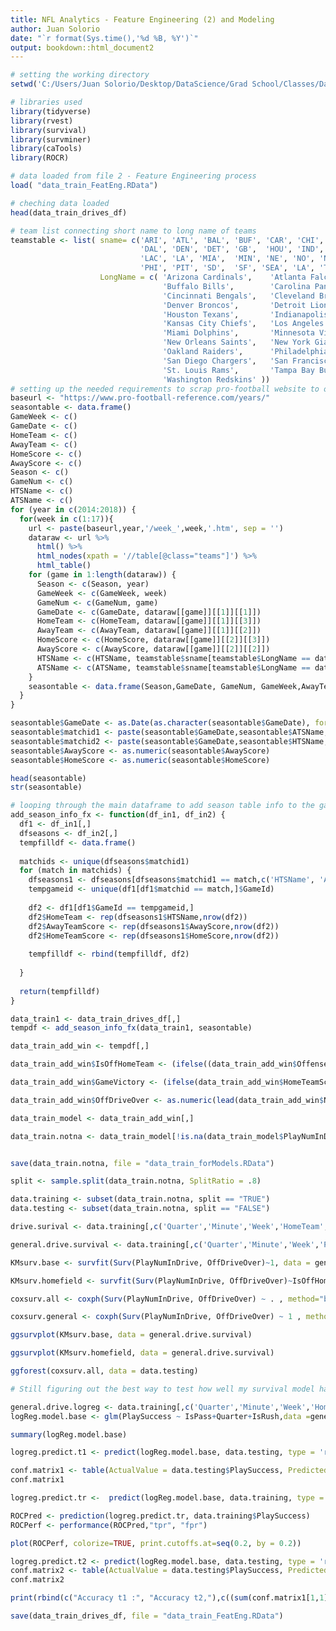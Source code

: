 ```yaml
---
title: NFL Analytics - Feature Engineering (2) and Modeling
author: Juan Solorio
date: "`r format(Sys.time(),'%d %B, %Y')`"
output: bookdown::html_document2
---
```


```r
# setting the working directory
setwd('C:/Users/Juan Solorio/Desktop/DataScience/Grad School/Classes/Data 598C/Data-598C-wi2020/')
```

```r
# libraries used
library(tidyverse)
library(rvest)
library(survival)
library(survminer)
library(caTools)
library(ROCR)

```


```r
# data loaded from file 2 - Feature Engineering process
load( "data_train_FeatEng.RData")

# cheching data loaded
head(data_train_drives_df)
```

```r
# team list connecting short name to long name of teams
teamstable <- list( sname= c('ARI', 'ATL', 'BAL', 'BUF', 'CAR', 'CHI', 'CIN', 'CLE',
                             'DAL', 'DEN', 'DET', 'GB',  'HOU', 'IND', 'JAX', 'KC',
                             'LAC', 'LA', 'MIA',  'MIN', 'NE', 'NO', 'NYG', 'NYJ', 'OAK',
                             'PHI', 'PIT', 'SD',  'SF', 'SEA', 'LA', 'TB', 'TEN', 'WAS'),
                    LongName = c( 'Arizona Cardinals',    'Atlanta Falcons',      'Baltimore Ravens',    
                                  'Buffalo Bills',        'Carolina Panthers',    'Chicago Bears',       
                                  'Cincinnati Bengals',   'Cleveland Browns',     'Dallas Cowboys',      
                                  'Denver Broncos',       'Detroit Lions',        'Green Bay Packers',   
                                  'Houston Texans',       'Indianapolis Colts',   'Jacksonville Jaguars',
                                  'Kansas City Chiefs',   'Los Angeles Chargers', 'Los Angeles Rams',    
                                  'Miami Dolphins',       'Minnesota Vikings',    'New England Patriots',
                                  'New Orleans Saints',   'New York Giants',      'New York Jets',       
                                  'Oakland Raiders',      'Philadelphia Eagles',  'Pittsburgh Steelers', 
                                  'San Diego Chargers',   'San Francisco 49ers',  'Seattle Seahawks',    
                                  'St. Louis Rams',       'Tampa Bay Buccaneers', 'Tennessee Titans',    
                                  'Washington Redskins' ))
# setting up the needed requirements to scrap pro-football website to obtain the season info for each game [the season, the week, home vs away team, scores] using the library rvest
baseurl <- "https://www.pro-football-reference.com/years/"
seasontable <- data.frame()
GameWeek <- c()
GameDate <- c()
HomeTeam <- c()
AwayTeam <- c()
HomeScore <- c()
AwayScore <- c()
Season <- c()
GameNum <- c()
HTSName <- c()
ATSName <- c()
for (year in c(2014:2018)) {
  for(week in c(1:17)){
    url <- paste(baseurl,year,'/week_',week,'.htm', sep = '')
    dataraw <- url %>%
      html() %>%
      html_nodes(xpath = '//table[@class="teams"]') %>%
      html_table()
    for (game in 1:length(dataraw)) {
      Season <- c(Season, year)
      GameWeek <- c(GameWeek, week)
      GameNum <- c(GameNum, game)
      GameDate <- c(GameDate, dataraw[[game]][[1]][[1]])
      HomeTeam <- c(HomeTeam, dataraw[[game]][[1]][[3]])
      AwayTeam <- c(AwayTeam, dataraw[[game]][[1]][[2]])
      HomeScore <- c(HomeScore, dataraw[[game]][[2]][[3]])
      AwayScore <- c(AwayScore, dataraw[[game]][[2]][[2]])
      HTSName <- c(HTSName, teamstable$sname[teamstable$LongName == dataraw[[game]][[1]][[3]]])
      ATSName <- c(ATSName, teamstable$sname[teamstable$LongName == dataraw[[game]][[1]][[2]]])
    }
    seasontable <- data.frame(Season,GameDate, GameNum, GameWeek,AwayTeam, HomeTeam, ATSName, HTSName, AwayScore, HomeScore)
  }
}

seasontable$GameDate <- as.Date(as.character(seasontable$GameDate), format = "%b %d, %Y")
seasontable$matchid1 <- paste(seasontable$GameDate,seasontable$ATSName, sep = '')
seasontable$matchid2 <- paste(seasontable$GameDate,seasontable$HTSName, sep = '')
seasontable$AwayScore <- as.numeric(seasontable$AwayScore)
seasontable$HomeScore <- as.numeric(seasontable$HomeScore)

head(seasontable)
str(seasontable)

```

```r

# looping through the main dataframe to add season table info to the games
add_season_info_fx <- function(df_in1, df_in2) {
  df1 <- df_in1[,]
  dfseasons <- df_in2[,]
  tempfilldf <- data.frame()
  
  matchids <- unique(dfseasons$matchid1)
  for (match in matchids) {
    dfseasons1 <- dfseasons[dfseasons$matchid1 == match,c('HTSName', 'AwayScore', 'HomeScore')]
    tempgameid <- unique(df1[df1$matchid == match,]$GameId)
    
    df2 <- df1[df1$GameId == tempgameid,]
    df2$HomeTeam <- rep(dfseasons1$HTSName,nrow(df2))
    df2$AwayTeamScore <- rep(dfseasons1$AwayScore,nrow(df2))
    df2$HomeTeamScore <- rep(dfseasons1$HomeScore,nrow(df2))
    
    tempfilldf <- rbind(tempfilldf, df2)
    
  }
  
  return(tempfilldf)
}


```

```r
data_train1 <- data_train_drives_df[,]
tempdf <- add_season_info_fx(data_train1, seasontable)

data_train_add_win <- tempdf[,]

data_train_add_win$IsOffHomeTeam <- (ifelse((data_train_add_win$OffenseTeam == data_train_add_win$HomeTeam),'Home','Away'))

data_train_add_win$GameVictory <- (ifelse(data_train_add_win$HomeTeamScore >= data_train_add_win$AwayTeamScore, 'Home', 'Away'))

data_train_add_win$OffDriveOver <- as.numeric(lead(data_train_add_win$NewDrive == 1, n = 1))

data_train_model <- data_train_add_win[,]

data_train.notna <- data_train_model[!is.na(data_train_model$PlayNumInDrive),]


save(data_train.notna, file = "data_train_forModels.RData")

split <- sample.split(data_train.notna, SplitRatio = .8)

data.training <- subset(data_train.notna, split == "TRUE")
data.testing <- subset(data_train.notna, split == "FALSE")
```


```r

drive.surival <- data.training[,c('Quarter','Minute','Week','HomeTeam','OffenseTeam','DefenseTeam','PlayNumInDrive','OffDriveOver','IsOffHomeTeam', 'YardsInDriveOff', 'IsPass', 'IsRush')]

general.drive.survival <- data.training[,c('Quarter','Minute','Week','PlayNumInDrive','OffDriveOver','IsOffHomeTeam', 'YardsInDriveOff', 'IsPass', 'IsRush')]

KMsurv.base <- survfit(Surv(PlayNumInDrive, OffDriveOver)~1, data = general.drive.survival)

KMsurv.homefield <- survfit(Surv(PlayNumInDrive, OffDriveOver)~IsOffHomeTeam, data = general.drive.survival)

coxsurv.all <- coxph(Surv(PlayNumInDrive, OffDriveOver) ~ . , method="breslow", data = general.drive.survival)

coxsurv.general <- coxph(Surv(PlayNumInDrive, OffDriveOver) ~ 1 , method="breslow", data = general.drive.survival)

ggsurvplot(KMsurv.base, data = general.drive.survival)

ggsurvplot(KMsurv.homefield, data = general.drive.survival)

ggforest(coxsurv.all, data = data.testing)

# Still figuring out the best way to test how well my survival model has performed

```

```r
general.drive.logreg <- data.training[,c('Quarter','Minute','Week','HomeTeam','PlayNumInDrive','PlaySuccess','IsOffHomeTeam', 'YardsInDriveOff', 'IsPass', 'IsRush')]
logReg.model.base <- glm(PlaySuccess ~ IsPass+Quarter+IsRush,data =general.drive.logreg , family = 'binomial')

summary(logReg.model.base)

logreg.predict.t1 <- predict(logReg.model.base, data.testing, type = 'response')

conf.matrix1 <- table(ActualValue = data.testing$PlaySuccess, PredictedValue = logreg.predict.t1 > 0.5)
conf.matrix1

logreg.predict.tr <-  predict(logReg.model.base, data.training, type = 'response')

ROCPred <- prediction(logreg.predict.tr, data.training$PlaySuccess)
ROCPerf <- performance(ROCPred,"tpr", "fpr")

plot(ROCPerf, colorize=TRUE, print.cutoffs.at=seq(0.2, by = 0.2))

logreg.predict.t2 <- predict(logReg.model.base, data.testing, type = 'response')
conf.matrix2 <- table(ActualValue = data.testing$PlaySuccess, PredictedValue = logreg.predict.t2 > 0.3)
conf.matrix2

print(rbind(c("Accuracy t1 :", "Accuracy t2,"),c((sum(conf.matrix1[1,1],conf.matrix1[2,2])/sum(conf.matrix1)),(sum(conf.matrix2[1,1],conf.matrix2[2,2])/sum(conf.matrix2)))))

```

```r
save(data_train_drives_df, file = "data_train_FeatEng.RData")
```